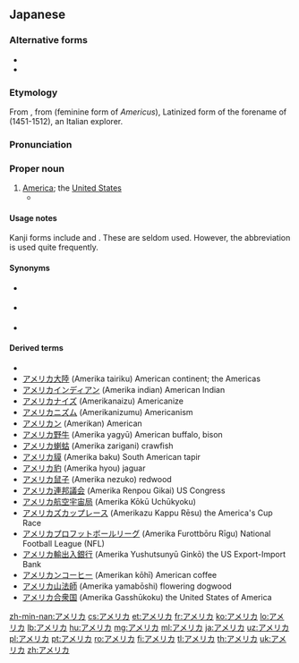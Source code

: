 ==Japanese==
{{wikipedia|lang=ja}}

===Alternative forms===
* {{l|ja|亜米利加}}
* {{l|ja|亜墨利加}}

===Etymology===
From {{etyl|en|ja|sort=あめりか}} {{m|en|America}}, from {{etyl|la|ja|sort=あめりか}} {{m|la|America}} (feminine form of ''Americus''), Latinized form of the forename of {{w|Amerigo Vespucci}} (1451-1512), an Italian explorer.

===Pronunciation===
{{ja-pron|acc=0}}

===Proper noun===
{{ja-pos|proper|sort=あめりか}}

# [[America]]; the [[United States]]
#* {{quote-book|author={{w|Motohiro Katou}}|title={{lang|ja|Q.E.D. 証明終了}}|trans-title={{w|Q.E.D. (manga)|Q.E.D. Quod Erat Demonstrandum}}|location=Tokyo|publisher=Kodansha|date=September 16 1999|isbn=4-06-333696-4|volume=4|page=90|passage={{ja-usex|その度に'''アメリカ'''が出てって爆%弾%落とせってのか？|^その たび に '''アメリカ''' が でてって ばく%だん% おとせって の か？|You think '''America''' should butt in and go drop some bombs every time?}}<br>{{ja-usex|当たり前さ‼それが〝世%界の警%察〞たる'''アメリカ'''の役%目だろ‼|^あたりまえさ‼ それ が 〝せ%かい の けい%さつ〞 たる '''アメリカ''' の やく%め だろ‼|Well, duh!! '''America''' is the "world police" after all!!}}}}

====Usage notes====
Kanji forms include {{l|ja|亜米利加}} and {{l|ja|亜墨利加}}. These are seldom used. However, the abbreviation {{l|ja|米|tr=''Bei''}} is used quite frequently.

====Synonyms====
* {{sense|United States}} {{l|ja|米国|tr=[[べいこく]], [[Beikoku]]}}
* {{sense|The United States of America}} {{l|ja|アメリカ合衆国|tr=[[あめりかがっしゅうこく]], [[Amerika Gasshūkoku]]}}
* {{sense|US}} {{l|ja|米|tr=[[べい]], [[Bei#Japanese|Bei]]}} {{qualifier|abbreviation}}

====Derived terms====
* {{l|ja|アメリカ人|tr=[[Amerikajin]]||[[American]] [[person]]; American [[people]]}}
* [[アメリカ大陸]] (Amerika tairiku) American continent; the Americas
* [[アメリカインディアン]] (Amerika indian) American Indian
* [[アメリカナイズ]] (Amerikanaizu) Americanize
* [[アメリカニズム]] (Amerikanizumu) Americanism
* [[アメリカン]] (Amerikan) American
* [[アメリカ野牛]] (Amerika yagyū) American buffalo, bison
* [[アメリカ蝲蛄]] (Amerika zarigani) crawfish
* [[アメリカ貘]] (Amerika baku) South American tapir
* [[アメリカ豹]] (Amerika hyou) jaguar
* [[アメリカ鼠子]] (Amerika nezuko) redwood
* [[アメリカ連邦議会]] (Amerika Renpou Gikai) US Congress
* [[アメリカ航空宇宙局]] (Amerika Kōkū Uchūkyoku)
* [[アメリカズカップレース]] (Amerikazu Kappu Rēsu) the America's Cup Race
* [[アメリカプロフットボールリーグ]] (Amerika Furottbōru Rīgu) National Football League (NFL)
* [[アメリカ輸出入銀行]] (Amerika Yushutsunyū Ginkō) the US Export-Import Bank
* [[アメリカンコーヒー]] (Amerikan kōhī) American coffee
* [[アメリカ山法師]] (Amerika yamabōshi) flowering dogwood
* [[アメリカ合衆国]] (Amerika Gasshūkoku) the United States of America

{{catlangcode|ja|sort=あめりか|United States of America|Countries of North America}}

[[zh-min-nan:アメリカ]]
[[cs:アメリカ]]
[[et:アメリカ]]
[[fr:アメリカ]]
[[ko:アメリカ]]
[[lo:アメリカ]]
[[lb:アメリカ]]
[[hu:アメリカ]]
[[mg:アメリカ]]
[[ml:アメリカ]]
[[ja:アメリカ]]
[[uz:アメリカ]]
[[pl:アメリカ]]
[[pt:アメリカ]]
[[ro:アメリカ]]
[[fi:アメリカ]]
[[tl:アメリカ]]
[[th:アメリカ]]
[[uk:アメリカ]]
[[zh:アメリカ]]